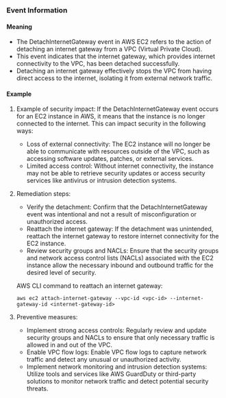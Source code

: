 
### Event Information

#### Meaning

- The DetachInternetGateway event in AWS EC2 refers to the action of detaching an internet gateway from a VPC (Virtual Private Cloud).
- This event indicates that the internet gateway, which provides internet connectivity to the VPC, has been detached successfully.
- Detaching an internet gateway effectively stops the VPC from having direct access to the internet, isolating it from external network traffic.

#### Example

1. Example of security impact: If the DetachInternetGateway event occurs for an EC2 instance in AWS, it means that the instance is no longer connected to the internet. This can impact security in the following ways:
   - Loss of external connectivity: The EC2 instance will no longer be able to communicate with resources outside of the VPC, such as accessing software updates, patches, or external services.
   - Limited access control: Without internet connectivity, the instance may not be able to retrieve security updates or access security services like antivirus or intrusion detection systems.

2. Remediation steps:
   - Verify the detachment: Confirm that the DetachInternetGateway event was intentional and not a result of misconfiguration or unauthorized access.
   - Reattach the internet gateway: If the detachment was unintended, reattach the internet gateway to restore internet connectivity for the EC2 instance.
   - Review security groups and NACLs: Ensure that the security groups and network access control lists (NACLs) associated with the EC2 instance allow the necessary inbound and outbound traffic for the desired level of security.

   AWS CLI command to reattach an internet gateway:
   ```
   aws ec2 attach-internet-gateway --vpc-id <vpc-id> --internet-gateway-id <internet-gateway-id>
   ```

3. Preventive measures:
   - Implement strong access controls: Regularly review and update security groups and NACLs to ensure that only necessary traffic is allowed in and out of the VPC.
   - Enable VPC flow logs: Enable VPC flow logs to capture network traffic and detect any unusual or unauthorized activity.
   - Implement network monitoring and intrusion detection systems: Utilize tools and services like AWS GuardDuty or third-party solutions to monitor network traffic and detect potential security threats.

